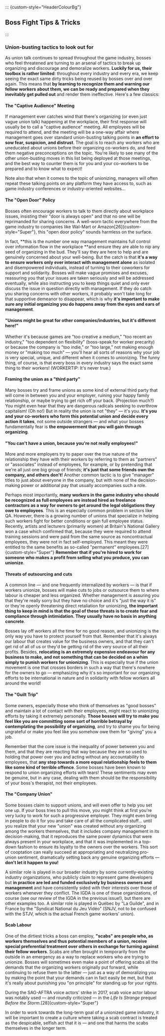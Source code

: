 ::: {custom-style="HeaderColourBg"}
## Boss Fight Tips & Tricks
:::

### Union-busting tactics to look out for

As union talk continues to spread throughout the game industry, bosses who feel
threatened are turning to an arsenal of tactics to break up organizing and
discourage and demoralize workers. **Luckily for us, their toolbox is rather
limited**: throughout every industry and every era, we keep seeing the exact
same dirty tricks being reused by bosses over and over again. This means that
**by learning to recognize them and warning our fellow workers about them, we
can be ready and prepared when they inevitably get pulled out** and render them
ineffective. Here's a few classics:


#### The "Captive Audience" Meeting

If management ever catches wind that there's organizing (or even just vague
union talk) happening at the workplace, their first response will usually be to
call a "captive audience" meeting. All employees will be required to attend, and
the meeting will be a one-way affair where management goes over standard
union-busting talking points in **an effort to sow fear, suspicion, and
distrust**. The goal is to reach any workers who are uneducated about unions
before their organizing co-workers do, and feed them negative preconceptions on
the topic. You're likely to see many of the other union-busting moves in this
list being deployed at those meetings, and the best way to counter them is for
you and your co-workers to be prepared and to know what to expect!

Note also that when it comes to the topic of unionizing, managers will often
repeat these talking points on any platform they have access to, such as game
industry conferences or industry-oriented websites…


#### The "Open Door" Policy

Bosses often encourage workers to talk to them directly about workplace issues,
insisting their "door is always open" and that no one will be reprimanded for
sharing concerns. A well-worn tactic everywhere from the game industry to
companies like Wal-Mart or Amazon[26]{custom-style="Super"}, this "open door
policy" sounds harmless on the surface.

In fact, **this is the number one way management maintains full control over
information flow in the workplace **and ensure they are able to nip any seed of
organizing in the bud. They'll say they are here to help and are genuinely
concerned about your well-being. But the catch is that **it's a way to ensure
workers only ever interact with management alone** as isolated and disempowered
individuals, instead of turning to their coworkers for support and solidarity.
Bosses will make vague promises and excuses, reassuring you that your issues are
taken seriously and will be addressed eventually, while also instructing you to
keep things quiet and only ever discuss the issue in question directly with
management. If they do catch you sharing concerns with other workers, it
probably won't take long for that supportive demeanor to disappear, which is why
**it's important to make sure any initial organizing you do happens away from
the eyes and ears of management**.


#### "Unions might be great for other companies/industries, but it's different here!"

 Whether it's because games are "too creative a medium," "too recent an
 industry," "too dependent on flexibility" (boss-speak for worker precarity) or
 because the company is "too indie," or "too large," not making enough money or
 "making too much" — you'll hear all sorts of reasons why your job is very
 special, unique, and different when it comes to unionizing. The funny thing, of
 course, is that every boss in every industry says the exact same thing to their
 workers! (WORKERTIP: It's never true.)


#### Framing the union as a "third party"

Many bosses try and frame unions as some kind of external third party that will
come in between you and your employer, ruining your happy family relationship,
or maybe trying to get rich off your back. (Projection much?) You might even
hear that they are dangerous radicals seeking to overthrow capitalism! (Oh no!)
But in reality the union is not "they" — it's you. **It's you and your
co-workers who form this potential union and decide every action it takes**, not
some outside strangers — and what your bosses fundamentally fear is **the
empowerment that you will gain through organizing**.


#### "You can't have a union, because you're not really employees!"

More and more employers try to paper over the true nature of the relationship
they have with their workers by referring to them as "partners" or "associates"
instead of employees, for example, or by pretending that we're all just one big
group of friends; **it's just that some friends own the company, and others
don't!** Another common tactic is to give "manager" titles to just about
everyone in the company, but with none of the decision-making power or
additional pay that usually accompanies such a role.

Perhaps most importantly, **many workers in the game industry who should be
recognized as full employees are instead hired as freelance contractors as a way
for owners to get around the legal obligations they owe to employees**. This is
an especially common problem in sectors like QA. However, there is a growing
number of unions that specialize in helping such workers fight for better
conditions or gain full employee status. Recently, artists and lecturers
(primarily women) at Britain's National Gallery won a case which confirmed that,
because they were required to attend training sessions and were paid from the
same source as noncontractual employees, they were not in fact self-employed.
This meant they were entitled to the same benefits as so-called "permanent"
employees.[27]{custom-style="Super"} **Remember that if you're hired to work for
someone who makes a profit from selling what you produce, you can unionize**.


#### Threats of outsourcing and cuts

A common line — and one frequently internalized by workers — is that if workers
unionize, bosses will make cuts to jobs or outsource them to where labour is
cheaper and less organized. Whether management is assuring you that they're
really sorry but they have no choice and it's "just the way it is" or they're
openly threatening direct retaliation for unionizing, **the important thing to
keep in mind is that the goal of these threats is to create fear and compliance
through intimidation. They usually have no basis in anything concrete**.

Bosses lay off workers all the time for no good reason, and unionizing is the
only way you have to protect yourself from that. Remember that it's always our
labour that creates value for the business owners, and that they can't get rid
of all of us or they'd be getting rid of the very source of all their profits.
Besides, **relocating is an extremely expensive endeavour for any business to
make, and not something that can be decided on a whim simply to punish workers
for unionizing**. This is especially true if the union movement is one that
crosses borders in such a way that there's nowhere for the owners to go —
emphasizing why it's so important for our organizing efforts to be international
in nature and in solidarity with fellow workers all around the world!


#### The "Guilt Trip"

Some owners, especially those who think of themselves as "good bosses" and
maintain a lot of contact with their employees, might react to unionizing
efforts by taking it extremely personally. **Those bosses will try to make you
feel like you are committing some sort of horrible betrayal by contemplating the
possibility of organizing**, and try to shame you for being ungrateful or make
you feel like you somehow owe them for "giving" you a job.

Remember that the core issue is the inequality of power between you and them,
and that they are reacting that way because they are so used to holding that
power over you and acting without any accountability to employees, that **any
step towards a more equal relationship feels to them like some kind of terrible
offence**. Some bosses have been known to respond to union organizing efforts
with tears! These sentiments may even be genuine, but in any case, dealing with
them should be the responsibility of your boss's therapist, not their employees.


#### The "Company Union"

Some bosses claim to support unions, and will even offer to help you set one up.
If your boss tries to pull this move, you might think at first you're very lucky
to work for such a progressive employer. They might even bring in people to do
it for you and take care of all the complicated stuff… until you realize that
your new "union" was created without any organizing among the workers
themselves, that it includes company management in its decision-making, that it
reproduces the same power dynamics that were always present in your workplace,
and that it was implemented in a top-down fashion to ensure its loyalty to the
owners over the workers. This sort of cooptation can really succeed at
appropriating and neutralizing pro-union sentiment, dramatically setting back
any genuine organizing efforts — **don't let it happen to you!**

A similar role is played in our broader industry by some currently-existing
industry organizations, who publicly claim to represent game developers but **in
practice are led and funded exclusively by business owners and management** and
have consistently sided with their interests over those of workers whenever they
conflict. The IGDA is one of these organizations, of course (see our review of
the IGDA in the previous issue!), but there are other examples too. A similar
role is played in Québec by "La Guilde", and in France by the "Syndicat National
du Jeu Vidéo" (SNJV, not to be confused with the STJV, which is the actual
French game workers' union).


#### Scab Labour

One of the dirtiest tricks a boss can employ, **"scabs" are people who, as
workers themselves and thus potential members of a union, receive special
preferential treatment over others in exchange for turning against their fellow
workers**. Scabs are often brought in temporarily from the outside in an
emergency as a way to replace workers who are trying to unionize. Bosses will
sometimes even make a point of offering scabs all the demands that the
organizing workers originally put forward, while continuing to refuse them to
the latter — just as a way of demoralizing you by making the point that your
demands can in fact easily be met, but that it's really about punishing you "on
principle" for standing up for your rights.

During the SAG-AFTRA voice actors' strike in 2017, scab voice actor labour was
notably used — and roundly criticized — in the _Life Is Strange_ prequel _Before
the Storm_.[28]{custom-style="Super"}

In order to work towards the long-term goal of a unionized game industry, it
will be important to create a culture where taking a scab contract is treated as
the despicable, selfish act that it is — and one that harms the scabs themselves
in the longer term.
